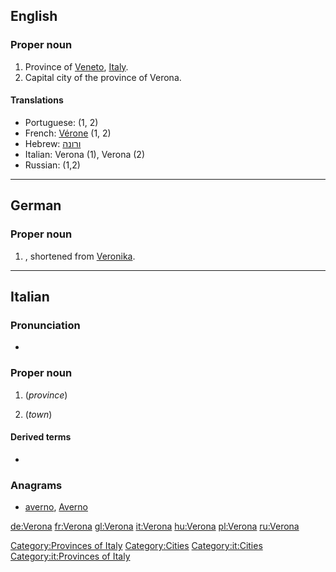 ==English==

===Proper noun===
{{en-proper noun}}

# Province of [[Veneto]], [[Italy]].
# Capital city of the province of Verona.

====Translations====
* Portuguese: {{t|pt|Verona|f}} (1, 2)
* French: [[Vérone]] (1, 2)
* Hebrew: [[ורונה]]
* Italian: Verona (1), Verona {{f}} (2)
* Russian: {{t|ru|Верона|f|tr=Veróna}} (1,2)

[[Category:Provinces of Italy]]
[[Category:Cities]]
----

==German==

===Proper noun===
{{infl|de|proper noun}}

# {{given name|female|lang=de}}, shortened from [[Veronika]].

----

==Italian==
{{wikipedia|lang=it}}
===Pronunciation===
* {{audio|It-Verona.ogg|Audio}}

===Proper noun===
{{it-proper noun|g=f}}

# {{l|en|Verona}} (''province'')
# {{l|en|Verona}} (''town'')

====Derived terms====
* {{l|it|veronese}}

===Anagrams===
* [[averno#Italian|averno]], [[Averno#Italian|Averno]]

[[Category:it:Cities]]
[[Category:it:Provinces of Italy]]

[[de:Verona]]
[[fr:Verona]]
[[gl:Verona]]
[[it:Verona]]
[[hu:Verona]]
[[pl:Verona]]
[[ru:Verona]]